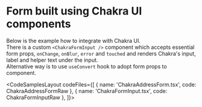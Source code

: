 
# Form built using Chakra UI components

Below is the example how to integrate with Chakra UI.
<br />
There is a custom `<ChakraFormInput />` component which
accepts essential form props, `onChange`, `onBlur`, `error` and `touched`
and renders Chakra's input, label and helper text under the input.
<br />
Alternative way is to use `useConvert` hook to adopt form props to component.

<CodeSamplesLayout
  codeFiles={[
    { name: 'ChakraAddressForm.tsx', code: ChakraAddressFormRaw },
    { name: 'ChakraFormInput.tsx', code: ChakraFormInputRaw },
  ]}>
  <ChakraAddressForm />
</CodeSamplesLayout>